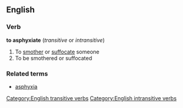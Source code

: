 ==English==
===Verb===
'''to asphyxiate'''  (''transitive'' or ''intransitive'')
#To [[smother]] or [[suffocate]] someone
#To be smothered or suffocated
===Related terms===
*[[asphyxia]]
[[Category:English transitive verbs]]
[[Category:English intransitive verbs]]